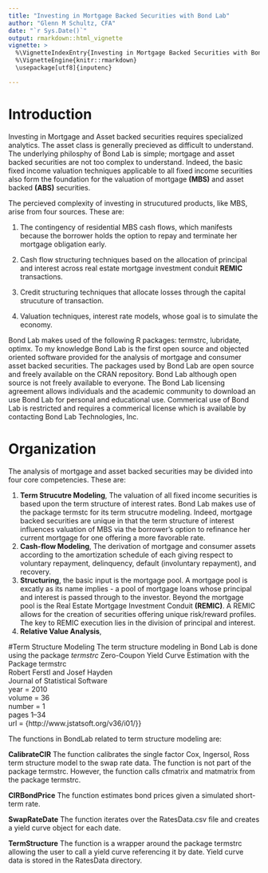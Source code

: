 ```yaml
---
title: "Investing in Mortgage Backed Securities with Bond Lab"
author: "Glenn M Schultz, CFA"
date: "`r Sys.Date()`"
output: rmarkdown::html_vignette
vignette: >
  %\VignetteIndexEntry{Investing in Mortgage Backed Securities with Bond Lab}
  %\VignetteEngine{knitr::rmarkdown}
  \usepackage[utf8]{inputenc}

---
```

# Introduction
Investing in Mortgage and Asset backed securities requires specialized analytics.  The asset class is generally precieved as difficult to understand.  The underlying philosphy of Bond Lab is simple; mortgage and asset backed securities are not too complex to understand.  Indeed, the basic fixed income valuation techniques applicable to all fixed income securities also form the foundation for the valuation of mortgage **(MBS)** and asset backed **(ABS)** securities.

The percieved complexity of investing in strucutured products, like MBS, arise from four sources.  These are:

1. The contingency of residential MBS cash flows, which manifests because the borrower holds the option to repay and terminate her mortgage obligation early.

2. Cash flow structuring techniques based on the allocation of principal and interest across real estate mortgage investment conduit **REMIC** transactions.

3. Credit structuring techniques that allocate losses through the capital strucuture of transaction.

4. Valuation techniques, interest rate models, whose goal is to simulate the economy.

Bond Lab makes used of the following R packages: termstrc, lubridate, optimx.  To my knowledge Bond Lab is the first open source and objected oriented software provided for the analysis of mortgage and consumer asset backed securities.  The packages used by Bond Lab are open source and freely available on the CRAN repository.  Bond Lab although open source is not freely available to everyone.  The Bond Lab licensing agreement allows individuals and the academic community to download an use Bond Lab for personal and educational use.  Commerical use of Bond Lab is restricted and requires a commerical license which is available by contacting Bond Lab Technologies, Inc.

# Organization
The analysis of mortgage and asset backed securities may be divided into four core competencies. These are:

1. **Term Strucutre Modeling**, The valuation of all fixed income securities is based upon the term structure of interest rates.  Bond Lab makes use of the package termstc for its term strucutre modeling.  Indeed, mortgage backed securities are unique in that the term structure of interest influences valuation of MBS via the borrower's option to refinance her current mortgage for one offering a more favorable rate.
2. **Cash-flow Modeling**, The derivation of mortgage and consumer assets according to the amortization schedule of each
giving respect to voluntary repayment, delinquency, default (involuntary repayment), and recovery.
3. **Structuring**, the basic input is the mortgage pool.  A mortgage pool is excatly as its name implies - a pool of mortgage loans whose principal and interest is passed through to the investor.  Beyond the mortgage pool is the Real Estate Mortgage Investment Conduit **(REMIC)**.  A REMIC allows for the creation of securities offering unique risk/reward profiles.  The key to REMIC execution lies in the division of principal and interest. 
4. **Relative Value Analysis**,

#Term Structure Modeling
The term structure modeling in Bond Lab is done using the package *termstrc*
    Zero-Coupon Yield Curve Estimation with the Package termstrc    
    Robert Ferstl and Josef Hayden  
    Journal of Statistical Software   
    year = 2010  
    volume = 36  
    number = 1  
    pages 1--34  
    url = {http://www.jstatsoft.org/v36/i01/}}
    
The functions in BondLab related to term structure modeling are:

**CalibrateCIR** The function calibrates the single factor Cox, Ingersol, Ross term structure model to the swap rate data.  The function is not part of the package termstrc.  However, the function calls cfmatrix and matmatrix from the package termstrc.

**CIRBondPrice** The function estimates bond prices given a simulated short-term rate.

**SwapRateDate** The function iterates over the RatesData.csv file and creates a yield curve object for each date.

**TermStructure**  The function is a wrapper around the package termstrc allowing the user to call a yield curve referencing it by date.  Yield curve data is stored in the RatesData directory.



